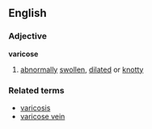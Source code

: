 ==English==
===Adjective===
'''varicose'''
#[[abnormally]] [[swollen]], [[dilate]]d or [[knotty]]
===Related terms===
*[[varicosis]]
*[[varicose vein]]